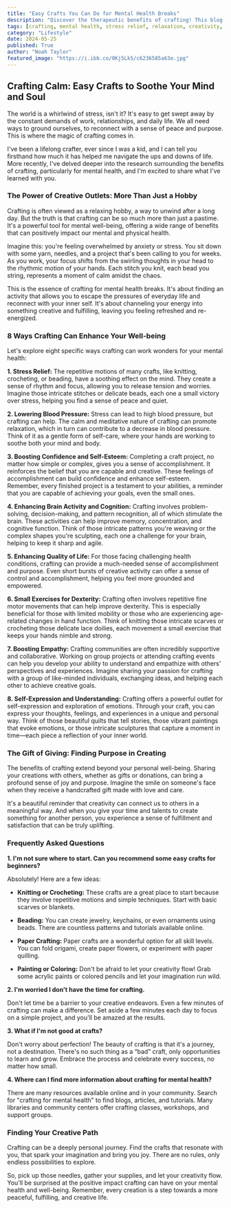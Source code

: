 ```yaml
---
title: "Easy Crafts You Can Do for Mental Health Breaks"
description: "Discover the therapeutic benefits of crafting! This blog post explores how simple crafts like knitting, beading, and paper crafting can reduce stress, boost confidence, and improve overall well-being. Find easy beginner-friendly projects and learn how to incorporate crafting into your daily routine for a more peaceful and fulfilling life."
tags: [crafting, mental health, stress relief, relaxation, creativity, hobbies, well-being, mindfulness, anxiety, self-care, art therapy, knitting, crocheting, beading, paper crafting, painting, coloring, diy, beginner crafts, easy crafts, crafting for beginners]
category: "Lifestyle"
date: 2024-05-25
published: True
author: "Noah Taylor"
featured_image: "https://i.ibb.co/0Kj5Lk5/c6236585a63e.jpg"
---
```


##  Crafting Calm:  Easy Crafts to Soothe Your Mind and Soul

The world is a whirlwind of stress, isn't it? It's easy to get swept away by the constant demands of work, relationships, and daily life.  We all need ways to ground ourselves, to reconnect with a sense of peace and purpose. This is where the magic of crafting comes in. 

I've been a lifelong crafter, ever since I was a kid, and I can tell you firsthand how much it has helped me navigate the ups and downs of life.  More recently, I've delved deeper into the research surrounding the benefits of crafting, particularly for mental health, and I'm excited to share what I've learned with you.

###  The Power of Creative Outlets: More Than Just a Hobby 

Crafting is often viewed as a relaxing hobby, a way to unwind after a long day.  But the truth is that crafting can be so much more than just a pastime.  It's a powerful tool for mental well-being, offering a wide range of benefits that can positively impact our mental and physical health.

Imagine this: you're feeling overwhelmed by anxiety or stress.  You sit down with some yarn, needles, and a project that's been calling to you for weeks.  As you work, your focus shifts from the swirling thoughts in your head to the rhythmic motion of your hands.  Each stitch you knit, each bead you string, represents a moment of calm amidst the chaos. 

This is the essence of crafting for mental health breaks. It's about finding an activity that allows you to escape the pressures of everyday life and reconnect with your inner self.  It's about channeling your energy into something creative and fulfilling, leaving you feeling refreshed and re-energized.

###  8 Ways Crafting Can Enhance Your Well-being

Let's explore eight specific ways crafting can work wonders for your mental health:

**1. Stress Relief:** The repetitive motions of many crafts, like knitting, crocheting, or beading, have a soothing effect on the mind.  They create a sense of rhythm and focus, allowing you to release tension and worries. Imagine those intricate stitches or delicate beads, each one a small victory over stress, helping you find a sense of peace and quiet.

**2. Lowering Blood Pressure:** Stress can lead to high blood pressure, but crafting can help.  The calm and meditative nature of crafting can promote relaxation, which in turn can contribute to a decrease in blood pressure.  Think of it as a gentle form of self-care, where your hands are working to soothe both your mind and body.

**3. Boosting Confidence and Self-Esteem:** Completing a craft project, no matter how simple or complex, gives you a sense of accomplishment.  It reinforces the belief that you are capable and creative.  These feelings of accomplishment can build confidence and enhance self-esteem.  Remember, every finished project is a testament to your abilities, a reminder that you are capable of achieving your goals, even the small ones.

**4. Enhancing Brain Activity and Cognition:**  Crafting involves problem-solving, decision-making, and pattern recognition, all of which stimulate the brain.  These activities can help improve memory, concentration, and cognitive function. Think of those intricate patterns you're weaving or the complex shapes you're sculpting, each one a challenge for your brain, helping to keep it sharp and agile.

**5.  Enhancing Quality of Life:**  For those facing challenging health conditions, crafting can provide a much-needed sense of accomplishment and purpose.  Even short bursts of creative activity can offer a sense of control and accomplishment, helping you feel more grounded and empowered.

**6. Small Exercises for Dexterity:**   Crafting often involves repetitive fine motor movements that can help improve dexterity.  This is especially beneficial for those with limited mobility or those who are experiencing age-related changes in hand function. Think of knitting those intricate scarves or crocheting those delicate lace doilies, each movement a small exercise that keeps your hands nimble and strong.

**7.  Boosting Empathy:**  Crafting communities are often incredibly supportive and collaborative.  Working on group projects or attending crafting events can help you develop your ability to understand and empathize with others' perspectives and experiences. Imagine sharing your passion for crafting with a group of like-minded individuals, exchanging ideas, and helping each other to achieve creative goals.

**8.  Self-Expression and Understanding:**  Crafting offers a powerful outlet for self-expression and exploration of emotions. Through your craft, you can express your thoughts, feelings, and experiences in a unique and personal way.  Think of those beautiful quilts that tell stories, those vibrant paintings that evoke emotions, or those intricate sculptures that capture a moment in time—each piece a reflection of your inner world.

###  The Gift of Giving:  Finding Purpose in Creating

The benefits of crafting extend beyond your personal well-being.  Sharing your creations with others, whether as gifts or donations, can bring a profound sense of joy and purpose.  Imagine the smile on someone's face when they receive a handcrafted gift made with love and care.

It's a beautiful reminder that creativity can connect us to others in a meaningful way.  And when you give your time and talents to create something for another person, you experience a sense of fulfillment and satisfaction that can be truly uplifting.

### Frequently Asked Questions

**1.  I'm not sure where to start.  Can you recommend some easy crafts for beginners?**

Absolutely! Here are a few ideas:

* **Knitting or Crocheting:** These crafts are a great place to start because they involve repetitive motions and simple techniques.  Start with basic scarves or blankets.

* **Beading:** You can create jewelry, keychains, or even ornaments using beads.  There are countless patterns and tutorials available online.

* **Paper Crafting:** Paper crafts are a wonderful option for all skill levels. You can fold origami, create paper flowers, or experiment with paper quilling.

* **Painting or Coloring:**  Don't be afraid to let your creativity flow!  Grab some acrylic paints or colored pencils and let your imagination run wild.  

**2.  I'm worried I don't have the time for crafting.**

Don't let time be a barrier to your creative endeavors.  Even a few minutes of crafting can make a difference.  Set aside a few minutes each day to focus on a simple project, and you'll be amazed at the results.

**3.  What if I'm not good at crafts?**

Don't worry about perfection! The beauty of crafting is that it's a journey, not a destination.  There's no such thing as a “bad” craft, only opportunities to learn and grow.  Embrace the process and celebrate every success, no matter how small.

**4.  Where can I find more information about crafting for mental health?**

There are many resources available online and in your community.  Search for "crafting for mental health" to find blogs, articles, and tutorials.  Many libraries and community centers offer crafting classes, workshops, and support groups.

###  Finding Your Creative Path

Crafting can be a deeply personal journey.  Find the crafts that resonate with you, that spark your imagination and bring you joy.  There are no rules, only endless possibilities to explore. 

So, pick up those needles, gather your supplies, and let your creativity flow.  You'll be surprised at the positive impact crafting can have on your mental health and well-being.  Remember, every creation is a step towards a more peaceful, fulfilling, and creative life. 